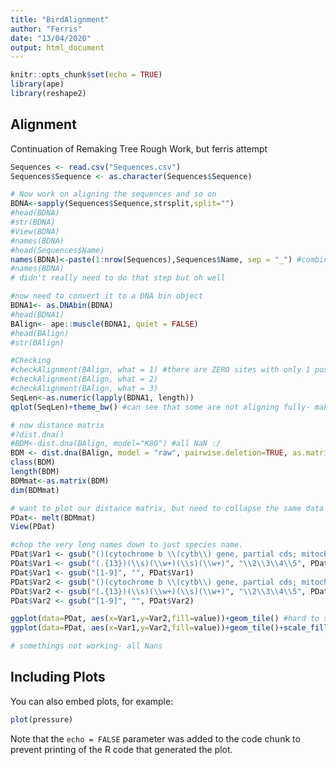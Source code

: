 ```yaml
---
title: "BirdAlignment"
author: "Ferris"
date: "13/04/2020"
output: html_document
---
```


```r
knitr::opts_chunk$set(echo = TRUE)
library(ape)
library(reshape2)
```

## Alignment

Continuation of Remaking Tree Rough Work, but ferris attempt

```r
Sequences <- read.csv("Sequences.csv")
Sequences$Sequence <- as.character(Sequences$Sequence)

# Now work on aligning the sequences and so on
BDNA<-sapply(Sequences$Sequence,strsplit,split="")
#head(BDNA)
#str(BDNA)
#View(BDNA)
#names(BDNA)
#head(Sequences$Name)
names(BDNA)<-paste(1:nrow(Sequences),Sequences$Name, sep = "_") #combine row number with sequence ID as new identifiers
#names(BDNA)
# didn't really need to do that step but oh well

#now need to convert it to a DNA bin object
BDNA1<- as.DNAbin(BDNA)
#head(BDNA1)
BAlign<- ape::muscle(BDNA1, quiet = FALSE)
#head(BAlign)
#str(BAlign)

#Checking
#checkAlignment(BAlign, what = 1) #there are ZERO sites with only 1 possible base pair... that suggest to me that not all of these genes are the same cytochrome B
#checkAlignment(BAlign, what = 2)
#checkAlignment(BAlign, what = 3)
SeqLen<-as.numeric(lapply(BDNA1, length))
qplot(SeqLen)+theme_bw() #can see that some are not aligning fully- makes sense...I want to keep all of them though

# now distance matrix
#?dist.dna()
#BDM<-dist.dna(BAlign, model="K80") #all NaN :/
BDM <- dist.dna(BAlign, model = "raw", pairwise.deletion=TRUE, as.matrix = TRUE) #check if distances are above 0.75
class(BDM)
length(BDM)
BDMmat<-as.matrix(BDM)
dim(BDMmat)

# want to plot our distance matrix, but need to collapse the same data into 3 columns
PDat<- melt(BDMmat)
View(PDat)

#chop the very long names down to just species name.
PDat$Var1 <- gsub("()(cytochrome b \\(cytb\\) gene, partial cds; mitochondrial)", "\\1", PDat$Var1)
PDat$Var1 <- gsub("(.{13})(\\s)(\\w+)(\\s)(\\w+)", "\\2\\3\\4\\5", PDat$Var1)
PDat$Var1 <- gsub("[1-9]", "", PDat$Var1)
PDat$Var2 <- gsub("()(cytochrome b \\(cytb\\) gene, partial cds; mitochondrial)", "\\1", PDat$Var2)
PDat$Var2 <- gsub("(.{13})(\\s)(\\w+)(\\s)(\\w+)", "\\2\\3\\4\\5", PDat$Var2)
PDat$Var2 <- gsub("[1-9]", "", PDat$Var2)

ggplot(data=PDat, aes(x=Var1,y=Var2,fill=value))+geom_tile() #hard to see since two sequences very different from the rest but similar to each other
ggplot(data=PDat, aes(x=Var1,y=Var2,fill=value))+geom_tile()+scale_fill_gradientn(colours=c("white","blue","green","red"))

# somethings not working- all Nans
```

## Including Plots

You can also embed plots, for example:

```r
plot(pressure)
```

Note that the `echo = FALSE` parameter was added to the code chunk to prevent printing of the R code that generated the plot.
